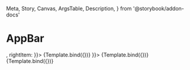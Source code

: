   Meta,
  Story,
  Canvas,
  ArgsTable,
  Description,
} from '@storybook/addon-docs'


<Meta title="Components/AppBar" argTypes={{}} />

# AppBar

<Description of={AppBar} />


<Canvas>
  <Story name="AppBar with left and right icons" args={{
    title: "Appbar header",
    leftItem: <PropertyIcon />,
    rightItem: <PropertyIcon />
  }}>
    {Template.bind({})}
  </Story>
  <Story name="AppBar with title and left icon" args={{
    title: "Appbar header",
    leftItem: <PropertyIcon />
  }}>
    {Template.bind({})}
  </Story>
  <Story name="AppBar with title only" args={{
    title: "Header title",
  }}>
    {Template.bind({})}
  </Story>
</Canvas>

<ArgsTable of={AppBar} />
